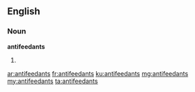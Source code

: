 ==English==

===Noun===
'''antifeedants'''

# {{plural of|antifeedant}}

[[ar:antifeedants]]
[[fr:antifeedants]]
[[ku:antifeedants]]
[[mg:antifeedants]]
[[my:antifeedants]]
[[ta:antifeedants]]